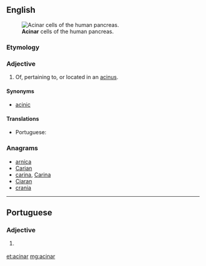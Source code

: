 ==English==
[[Image:Pancreatic acinar cells - TEM.jpg|thumb|'''Acinar''' cells of the human pancreas.]]

===Etymology===
{{suffix|acinus|ar|lang=en}}

===Adjective===
{{en-adj|-}}

# {{context|anatomy|lang=en}} Of, pertaining to, or located in an [[acinus]].

====Synonyms====
* [[acinic]]

====Translations====
{{trans-top|pertaining to or located in an acinus}}
* Portuguese: {{t|pt|acinar}}
{{trans-mid}}
{{trans-bottom}}

===Anagrams===
* [[arnica#English|arnica]]
* [[Carian#English|Carian]]
* [[carina#English|carina]], [[Carina#English|Carina]]
* [[Ciaran#English|Ciaran]]
* [[crania#English|crania]]

----

==Portuguese==

===Adjective===
{{pt-adj|acina|r}}

# {{lb|pt|anatomy}} {{l|en|acinar}} {{gloss|pertaining to or located in an acinus}}

[[et:acinar]]
[[mg:acinar]]